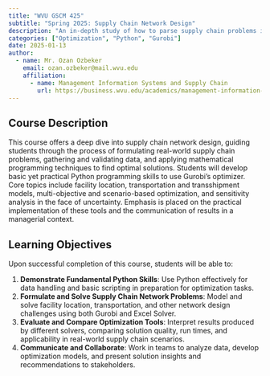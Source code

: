 ```yaml
---
title: "WVU GSCM 425"
subtitle: "Spring 2025: Supply Chain Network Design"
description: "An in-depth study of how to parse supply chain problems into a network design formulation and how to collect appropriate data to use on these models. Students will also learn how to validate, debug, and test the sensitivity of models to various input and model assumptions."
categories: ["Optimization", "Python", "Gurobi"]
date: 2025-01-13
author: 
  - name: Mr. Ozan Ozbeker
    email: ozan.ozbeker@mail.wvu.edu
    affiliation:
      - name: Management Information Systems and Supply Chain
        url: https://business.wvu.edu/academics/management-information-systems
---
```


## Course Description

This course offers a deep dive into supply chain network design, guiding students through the process of formulating real-world supply chain problems, gathering and validating data, and applying mathematical programming techniques to find optimal solutions. Students will develop basic yet practical Python programming skills to use Gurobi's optimizer. Core topics include facility location, transportation and transshipment models, multi-objective and scenario-based optimization, and sensitivity analysis in the face of uncertainty. Emphasis is placed on the practical implementation of these tools and the communication of results in a managerial context.

## Learning Objectives

Upon successful completion of this course, students will be able to:

1. **Demonstrate Fundamental Python Skills**: Use Python effectively for data handling and basic scripting in preparation for optimization tasks.
2. **Formulate and Solve Supply Chain Network Problems**: Model and solve facility location, transportation, and other network design challenges using both Gurobi and Excel Solver.
3. **Evaluate and Compare Optimization Tools**: Interpret results produced by different solvers, comparing solution quality, run times, and applicability in real-world supply chain scenarios.
4. **Communicate and Collaborate**: Work in teams to analyze data, develop optimization models, and present solution insights and recommendations to stakeholders.
